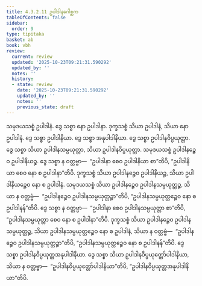 ```yaml
---
title: 4.3.2.11 ဥပါဒါနဂေါစ္ဆက
tableOfContents: false
sidebar:
  order: 9
type: tipitaka
basket: ab
book: vbh
review:
  current: review
  updated: '2025-10-23T09:21:31.590292'
  updated_by: ''
  notes: ''
  history:
  - state: review
    date: '2025-10-23T09:21:31.590292'
    updated_by: ''
    notes: ''
    previous_state: draft
---
```



<ReviewStatus review={frontmatter.review} showDetails={true} />

<HypothesisAnnotation frontmatter={frontmatter} />

<DynamicBreadcrumb />

<Paragraph number="853" book="vbh">
သမုဒယသစ္စံ ဥပါဒါနံ. ဒွေ သစ္စာ နော ဥပါဒါနာ. ဒုက္ခသစ္စံ သိယာ ဥပါဒါနံ, သိယာ နော ဥပါဒါနံ. ဒွေ သစ္စာ ဥပါဒါနိယာ. ဒွေ သစ္စာ အနုပါဒါနိယာ. ဒွေ သစ္စာ ဥပါဒါနဝိပ္ပယုတ္တာ. ဒွေ သစ္စာ သိယာ ဥပါဒါနသမ္ပယုတ္တာ, သိယာ ဥပါဒါနဝိပ္ပယုတ္တာ. သမုဒယသစ္စံ ဥပါဒါနဉ္စေဝ ဥပါဒါနိယဉ္စ. ဒွေ သစ္စာ န ဝတ္တဗ္ဗာ—  “ဥပါဒါနာ စေဝ ဥပါဒါနိယာ စာ”တိပိ, “ဥပါဒါနိယာ စေဝ နော စ ဥပါဒါနာ”တိပိ. ဒုက္ခသစ္စံ သိယာ ဥပါဒါနဉ္စေဝ ဥပါဒါနိယဉ္စ, သိယာ ဥပါဒါနိယဉ္စေဝ နော စ ဥပါဒါနံ. သမုဒယသစ္စံ သိယာ ဥပါဒါနဉ္စေဝ ဥပါဒါနသမ္ပယုတ္တဉ္စ, သိယာ န ဝတ္တဗ္ဗံ—  “ဥပါဒါနဉ္စေဝ ဥပါဒါနသမ္ပယုတ္တဉ္စာ”တိပိ, “ဥပါဒါနသမ္ပယုတ္တဉ္စေဝ နော စ ဥပါဒါနန်”တိပိ. ဒွေ သစ္စာ န ဝတ္တဗ္ဗာ—  “ဥပါဒါနာ စေဝ ဥပါဒါနသမ္ပယုတ္တာ စာ”တိပိ, “ဥပါဒါနသမ္ပယုတ္တာ စေဝ နော စ ဥပါဒါနာ”တိပိ. ဒုက္ခသစ္စံ သိယာ ဥပါဒါနဉ္စေဝ ဥပါဒါနသမ္ပယုတ္တဉ္စ, သိယာ ဥပါဒါနသမ္ပယုတ္တဉ္စေဝ နော စ ဥပါဒါနံ, သိယာ န ဝတ္တဗ္ဗံ—  “ဥပါဒါနဉ္စေဝ ဥပါဒါနသမ္ပယုတ္တဉ္စာ”တိပိ, “ဥပါဒါနသမ္ပယုတ္တဉ္စေဝ နော စ ဥပါဒါနန်”တိပိ. ဒွေ သစ္စာ ဥပါဒါနဝိပ္ပယုတ္တအနုပါဒါနိယာ. ဒွေ သစ္စာ သိယာ ဥပါဒါနဝိပ္ပယုတ္တော်ပါဒါနိယာ, သိယာ န ဝတ္တဗ္ဗာ—  “ဥပါဒါနဝိပ္ပယုတ္တော်ပါဒါနိယာ”တိပိ, “ဥပါဒါနဝိပ္ပယုတ္တအနုပါဒါနိယာ”တိပိ.
</Paragraph>